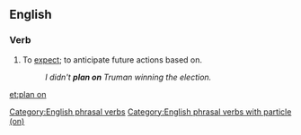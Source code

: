 {{also|planön}}
==English==

===Verb===
{{en-verb|plans on|planning on|planned on}}

# To [[expect]]; to anticipate future actions based on.
#: ''I didn't '''plan on''' Truman winning the election.''

[[Category:English phrasal verbs]]
[[Category:English phrasal verbs with particle (on)]]

[[et:plan on]]